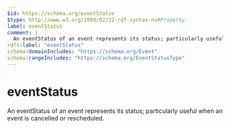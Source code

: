 ```yaml
---
$id: https://schema.org/eventStatus
$type: http://www.w3.org/1999/02/22-rdf-syntax-ns#Property
label: eventStatus
comment: |
  An eventStatus of an event represents its status; particularly useful when an event is cancelled or rescheduled.
rdfs:label: "eventStatus"
schema:domainIncludes: "https://schema.org/Event"
schema:rangeIncludes: "https://schema.org/EventStatusType"
---
```


# eventStatus

An eventStatus of an event represents its status; particularly useful when an event is cancelled or rescheduled.

